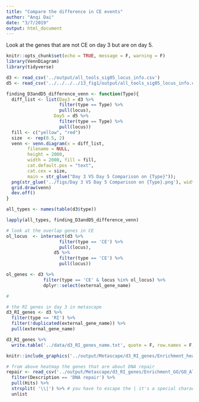 ```yaml
---
title: "Compare the difference in CE events"
author: "Anqi Dai"
date: "3/7/2019"
output: html_document
---
```


Look at the genes that are not CE on day 3 but are on day 5.

```r
knitr::opts_chunk$set(echo = TRUE, message = F, warning = F)
library(VennDiagram)
library(tidyverse)
```

```r
d3 <- read_csv('../output/all_tools_sig05_locus_info.csv')
d5 <- read_csv('../../../../13_fig1/output/all_tools_sig05_locus_info.csv')
```

```r
finding_D3andD5_difference_venn <- function(Type){
  diff_list <- list(Day3 = d3 %>%
                    filter(type == Type) %>%
                    pull(locus),
                  Day5 = d5 %>%
                    filter(type == Type) %>%
                    pull(locus))
  fill <- c("yellow", "red")
  size  <- rep(0.5, 2)
  venn <- venn.diagram(x = diff_list, 
        filename = NULL,
        height = 2000,
        width = 2000, fill = fill,
        cat.default.pos = "text", 
        cat.cex = size,
        main = str_glue("Day 3 VS Day 5 Comparison on {Type}"));
  png(str_glue('../figs/Day 3 VS Day 5 Comparison on {Type}.png'), width = 4, height = 4, units = 'in', res = 300)
  grid.draw(venn)
  dev.off()
}

all_types <- names(table(d3$type))

lapply(all_types, finding_D3andD5_difference_venn)
```

```r
# look at the overlap genes in CE
ol_locus  <- intersect(d3 %>%
                    filter(type == 'CE') %>%
                    pull(locus),
                  d5 %>%
                    filter(type == 'CE') %>%
                    pull(locus))

ol_genes <- d3 %>%
              filter(type == 'CE' & locus %in% ol_locus) %>%
              dplyr::select(external_gene_name) 

#
```


```r
# the RI genes in day 3 in metascape
d3_RI_genes <- d3 %>%
  filter(type == 'RI') %>%
  filter(!duplicated(external_gene_name)) %>%
  pull(external_gene_name)

d3_RI_genes %>%
  write.table('../data/d3_RI_genes_name.txt', quote = F, row.names = F, col.names = F)

knitr::include_graphics('../output/Metascape/d3_RI_genes/Enrichment_heatmap/HeatmapSelectedGO.png')
```
```r
# from above heatmap the genes that are about DNA repair
repair <- read_csv('../output/Metascape/d3_RI_genes/Enrichment_GO/GO_AllLists.csv') %>%
  filter(Description == 'DNA repair') %>%
  pull(Hits) %>%
  strsplit( '\\|') %>% # you have to escape the | it's a special characer in regex
  unlist
```

